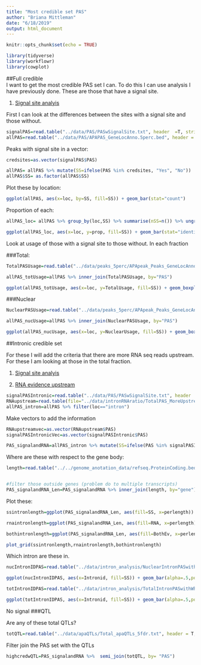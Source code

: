```yaml
---
title: "Most credible set PAS"
author: "Briana Mittleman"
date: "6/18/2019"
output: html_document
---
```


```r
knitr::opts_chunk$set(echo = TRUE)
```

```r
library(tidyverse)
library(workflowr)
library(cowplot)
```



##Full credible  
I want to get the most credible PAS set I can. To do this I can use analysis I have previously done. These are those that have a signal site.  

1. [Signal site analyis](signalsiteanalysis.html)  


First I can look at the differences between the sites with a signal site and those without. 
```r
signalPAS=read.table("../data/PAS/PASwSignalSite.txt", header  =T, stringsAsFactors = F) 
allPAS=read.table("../data/PAS/APAPAS_GeneLocAnno.5perc.bed", header = F, stringsAsFactors = F,col.names = c("chr","start", "end", "peakID", "score", "strand")) %>% separate(peakID, into=c("peak", "loc"), sep="_") %>% separate(peak, into=c("peaknum", "gene"), sep=":") %>% mutate(PAS=paste("peak", peaknum, sep=""))
```

Peaks with signal site in a vector:

```r
credsites=as.vector(signalPAS$PAS)

allPAS= allPAS %>% mutate(SS=ifelse(PAS %in% credsites, "Yes", "No"))
allPAS$SS= as.factor(allPAS$SS)
```

Plot these by location:

```r
ggplot(allPAS, aes(x=loc, by=SS, fill=SS)) + geom_bar(stat="count")
```


Proportion of each: 

```r
allPAS_loc= allPAS %>% group_by(loc,SS) %>% summarise(nSS=n()) %>% ungroup() %>% group_by(loc) %>% mutate(nLoc=sum(nSS)) %>% ungroup() %>% mutate(prop=nSS/nLoc)

ggplot(allPAS_loc, aes(x=loc, y=prop, fill=SS)) + geom_bar(stat="identity") + scale_fill_brewer(palette="Paired") +labs(title="Proportion of PAS with signal site", x="Location", y="Propotion")  + labs(fill = "Presence of Signal Site",x="") +scale_x_discrete(labels = c('Coding','5kb downstream','Intronic',"3' UTR", "5' UTR")) +theme(axis.text.x = element_text(angle = 90, hjust = 1))
```

Look at usage of those with a signal site to those without. In each fraction

###Total:

```r
TotalPASUsage=read.table("../data/peaks_5perc/APApeak_Peaks_GeneLocAnno.Total.5perc.fc",stringsAsFactors = F,col.names = c("chr","start","end", "gene", "loc", "Strand", "PAS", "TotalUsage")) %>% select(PAS, TotalUsage)

allPAS_totUsage=allPAS %>% inner_join(TotalPASUsage, by="PAS")
```

```r
ggplot(allPAS_totUsage, aes(x=loc, y=TotalUsage, fill=SS)) + geom_boxplot() + labs(title="Mean Usage in total fraction\n by presence of signal site")
```

###Nuclear  

```r
NuclearPASUsage=read.table("../data/peaks_5perc/APApeak_Peaks_GeneLocAnno.Nuclear.5perc.fc",stringsAsFactors = F,col.names = c("chr","start","end", "gene", "loc", "Strand", "PAS", "NuclearUsage")) %>% select(PAS, NuclearUsage)

allPAS_nucUsage=allPAS %>% inner_join(NuclearPASUsage, by="PAS")
```



```r
ggplot(allPAS_nucUsage, aes(x=loc, y=NuclearUsage, fill=SS)) + geom_boxplot()
```


##Intronic credible set

For these I will add the criteria that there are more RNA seq reads upstream. For these I am looking at those in the total fraction.  

1. [Signal site analyis](signalsiteanalysis.html)  

2. [RNA evidence upstream](intonRNAratio.html)  



```r
signalPASIntronic=read.table("../data/PAS/PASwSignalSite.txt", header  =T, stringsAsFactors = F) %>% filter(loc=="intron")
RNAupstream=read.table(file="../data/intronRNAratio/TotalPAS_MoreUpstreamRNAreads.txt", header = T, stringsAsFactors = F) 
allPAS_intron=allPAS %>% filter(loc=="intron")
```

Make vectors to add the information 

```r
RNAupstreamvec=as.vector(RNAupstream$PAS)
signalPASIntronicVec=as.vector(signalPASIntronic$PAS)

PAS_signalandRNA=allPAS_intron %>% mutate(SS=ifelse(PAS %in% signalPASIntronicVec, "Yes", "No"), RNA= ifelse(PAS %in% RNAupstreamvec, "Yes" , "No"), BothEv=ifelse(SS=="Yes"& RNA=="Yes", "Yes", "No"))


```


Where are these with respect to the gene body: 

```r
length=read.table("../../genome_anotation_data/refseq.ProteinCoding.bed",col.names = c("chrom", "start", "end", "gene", "score", "strand") ,stringsAsFactors = F) %>% mutate(length=abs(end-start)) %>%  mutate(TSS= ifelse(strand=="+", start, end)) %>% select(gene, length,TSS, strand) %>% select(-strand)


#filter those outside genes (problem do to multiple transcripts)
PAS_signalandRNA_Len=PAS_signalandRNA %>% inner_join(length, by="gene") %>% mutate(distance=ifelse(strand=="+", end- TSS, TSS-end), perlength=distance/length) %>% filter(perlength<1, perlength>0)
```

Plot these:

```r
ssintronlength=ggplot(PAS_signalandRNA_Len, aes(fill=SS, x=perlength)) + geom_density(alpha=.5) + labs(title="Distribution of intronic PAS along genes\n by presence of signal site", x="Percent gene length")

rnaintronlength=ggplot(PAS_signalandRNA_Len, aes(fill=RNA, x=perlength)) + geom_density(alpha=.5)+labs(title="Distribution of intronic PAS along genes\n by presence of more RNA upstream", x="Percent gene length")

bothintronlength=ggplot(PAS_signalandRNA_Len, aes(fill=BothEv, x=perlength)) + geom_density(alpha=.5)+ labs(title="Distribution of intronic PAS along genes\n by Both lines of evidence", x="Percent gene length")


```


```r
plot_grid(ssintronlength,rnaintronlength,bothintronlength)
```

Which intron are these in.  

```r
nucIntronIDPAS=read.table("../data/intron_analysis/NuclearIntronPASwithWhichintron.txt",header = T, stringsAsFactors = F) %>% separate(PeakID, into=c("PAS", "gene2","loc"), sep=":") %>% mutate(SS=ifelse(PAS %in% signalPASIntronicVec, "yes","no")) %>% mutate(IntronCat=ifelse(nintron<=6, "first (<6)", ifelse(nintron>6 &nintron<=11, "second (6-11)", ifelse(nintron>11 &nintron<=18, "third (11-18)", "fourth (>18)"))))

ggplot(nucIntronIDPAS, aes(x=Intronid, fill=SS)) + geom_bar(alpha=.5,position = "dodge") + xlim(0,10) + facet_grid(~IntronCat)
```

```r
totIntronIDPAS=read.table("../data/intron_analysis/TotalIntronPASwithWhichintron.txt",header = T, stringsAsFactors = F) %>% separate(PeakID, into=c("PAS", "gene2","loc"), sep=":") %>% mutate(SS=ifelse(PAS %in% signalPASIntronicVec, "yes","no")) %>% mutate(IntronCat=ifelse(nintron<=6, "first (<6)", ifelse(nintron>6 &nintron<=11, "second (6-11)", ifelse(nintron>11 &nintron<=18, "third (11-18)", "fourth (>18)"))))

ggplot(totIntronIDPAS, aes(x=Intronid, fill=SS)) + geom_bar(alpha=.5,position = "dodge") + xlim(0,10) + facet_grid(~IntronCat)
```

No signal 
###QTL  

Are any of these total QTLs?

```r
totQTL=read.table("../data/apaQTLs/Total_apaQTLs_5fdr.txt", header = T, stringsAsFactors = F) %>% dplyr::rename("PAS"=Peak)
```

Filter join the PAS set with the QTLs 

```r
highcredwQTL=PAS_signalandRNA %>%  semi_join(totQTL, by= "PAS")
```



